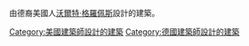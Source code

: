 {{Commons cat|Buildings by Walter Gropius}}
由德裔美國人[[沃爾特·格羅佩斯|沃爾特·格羅佩斯]]設計的建築。

{{DEFAULTSORT:Gropius, Walter}}
[[Category:美國建築師設計的建築|Category:美國建築師設計的建築]]
[[Category:德國建築師設計的建築|Category:德國建築師設計的建築]]